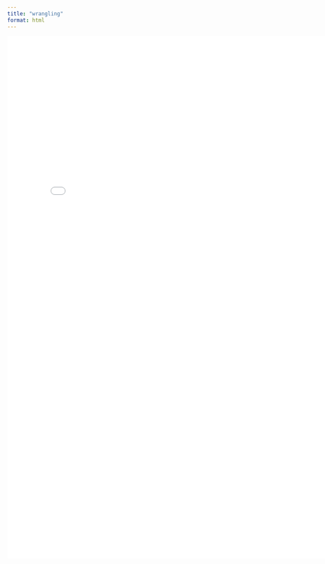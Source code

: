 ```yaml
---
title: "wrangling"
format: html
---
```


![](../pictures%20of%20summary%20sheets/IMG_5103.pdf){width=800 height=1200}
